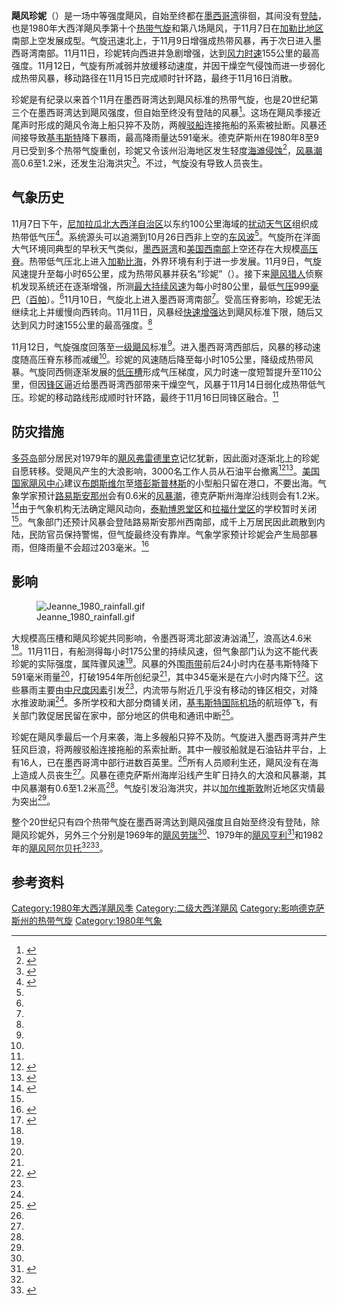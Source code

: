 {{noteTA
|G1=USState
}}
{{Infobox Hurricane
| Name=飓风珍妮<br />{{lang|en|Hurricane Jeanne}}
| Type=飓风
| Year=1980
| Basin=Atl
| Image location=Hurricane Jeanne (1980).JPG
| Image name=位于墨西哥湾的飓风珍妮
| Formed=1980年11月7日
| Dissipated=1980年11月16日
| 1-min winds=85
| Pressure=986
| Damages=很小
| Inflated=1
| Fatalities=没有直接导致人员丧生
| Areas=[[墨西哥湾|墨西哥湾]]、佛罗里达州[[基韦斯特_(佛罗里达州)|基韦斯特]]沿海地区
| Hurricane season=[[1980年大西洋飓风季|1980年大西洋飓风季]]
}}
'''飓风珍妮'''（{{lang-en|Hurricane Jeanne}}）是一场中等强度飓风，自始至终都在[[墨西哥湾|墨西哥湾]]徘徊，其间没有[[登陆_(气象学)|登陆]]，也是1980年大西洋飓风季第十个[[热带气旋|热带气旋]]和第八场飓风，于11月7日在[[加勒比地区|加勒比地区]]南部上空发展成型。气旋迅速北上，于11月9日增强成热带风暴，再于次日进入墨西哥湾南部。11月11日，珍妮转向西进并急剧增强，达到[[最大持续风速|风力时速]]155公里的最高强度。11月12日，气旋有所减弱并放缓移动速度，并因干燥空气侵蚀而进一步弱化成热带风暴，移动路径在11月15日完成顺时针环路，最终于11月16日消散。

珍妮是有纪录以来首个11月在墨西哥湾达到飓风标准的热带气旋，也是20世纪第三个在墨西哥湾达到飓风强度，但自始至终没有登陆的风暴<ref name="JeanneTCR">{{cite web | author = NOAA | year = 1980 | archiveurl = https://web.archive.org/web/20160303175608/http://www.nhc.noaa.gov/archive/storm_wallets/atlantic/atl1980-prelim/jeanne/prelim01.gif | url = http://www.nhc.noaa.gov/archive/storm_wallets/atlantic/atl1980-prelim/jeanne/prelim01.gif | deadurl = no | title = Hurricane Jeanne Preliminary Report: November 7–16, 1980 | accessdate = 2017-01-20 | archivedate = 2016-03-03 | format = [[GIF|GIF]] }}</ref>。这场在飓风季接近尾声时形成的飓风令海上船只猝不及防，两艘[[驳船|驳船]]连接拖船的系索被扯断。风暴还间接导致[[基韦斯特_(佛罗里达州)|基韦斯特]]降下暴雨，最高降雨量达591毫米。德克萨斯州在1980年8至9月已受到多个热带气旋重创，珍妮又令该州沿海地区发生轻度[[海蚀|海滩侵蚀]]<ref name="JeanneTCR2">{{cite web | author = NOAA | title = Jeanne Preliminary Report: Page 2 | year = 1980 | archiveurl = https://web.archive.org/web/20160304000233/http://www.nhc.noaa.gov/archive/storm_wallets/atlantic/atl1980-prelim/jeanne/prelim02.gif | url = http://www.nhc.noaa.gov/archive/storm_wallets/atlantic/atl1980-prelim/jeanne/prelim02.gif | accessdate = 2017-01-20 | archivedate = 2016-03-04 | deadurl = no | format = GIF }}</ref>，[[风暴潮|风暴潮]]高0.6至1.2米，还发生沿海洪灾<ref name="USGS">{{cite web | author = United States Geological Service | title = Summary of Significant Floods: 1970 through 1989 | url = http://www-ks.cr.usgs.gov/Kansas/pubs/reports/wsp.2502.sum80.html | deadurl = yes | archiveurl = https://web.archive.org/web/20060925212359/http://www-ks.cr.usgs.gov/Kansas/pubs/reports/wsp.2502.sum80.html | accessdate = 2006-09-25 | archivedate = 2006-09-25 }}</ref>。不过，气旋没有导致人员丧生。

== 气象历史 ==
{{storm path|Jeanne 1980 track.png}}
11月7日下午，[[尼加拉瓜|尼加拉瓜]][[北大西洋自治区|北大西洋自治区]]以东约100公里海域的[[热带扰动|扰动天气区]]组织成热带低气压<ref name="HURDAT">{{cite web | author = [[国家飓风中心|National Hurricane Center]] | author2 = Hurricane Research Division | title = Atlantic hurricane best track (HURDAT version 2) | accessdate = 2016-11-01 | url = http://www.nhc.noaa.gov/data/hurdat/hurdat2-1851-2015-070616.txt | publisher = United States National Oceanic and Atmospheric Administration | date = 2016-07-06 | deadurl = no | archivedate = 2016-10-04 | archiveurl = https://web.archive.org/web/20161004150702/http://www.nhc.noaa.gov/data/hurdat/hurdat2-1851-2015-070616.txt | format = [[文本文件|TXT]] }}</ref>。系统源头可以追溯到10月26日西非上空的[[东风波|东风波]]<ref name="JeanneTCR" />。气旋所在洋面大气环境同典型的早秋天气类似，[[墨西哥湾|墨西哥湾]]和[[美国西南部|美国西南部]]上空还存在大规模[[高压脊|高压脊]]。热带低气压北上进入[[加勒比海|加勒比海]]，外界环境有利于进一步发展。11月9日，气旋风速提升至每小时65公里，成为热带风暴并获名“珍妮”（{{lang|en|Jeanne}}）。接下来[[飓风猎人|飓风猎人]]侦察机发现系统还在逐渐增强，所测[[最大持续风速|最大持续风速]]为每小时80公里，最低[[气压|气压]]999[[巴|毫巴]]（[[帕斯卡|百帕]]）。<ref name="JeanneTCR" />11月10日，气旋北上进入墨西哥湾南部<ref name="HURDAT" />。受高压脊影响，珍妮无法继续北上并缓慢向西转向。11月11日，风暴经[[快速增强|快速增强]]达到飓风标准下限，随后又达到风力时速155公里的最高强度。<ref name="JeanneTCR" />

11月12日，气旋强度回落至[[萨菲尔-辛普森飓风等级|一级飓风]]标准<ref name="HURDAT" />。进入墨西哥湾西部后，风暴的移动速度随高压脊东移而减缓<ref name="JeanneTCR" />。珍妮的风速随后降至每小时105公里，降级成热带风暴。气旋同西侧逐渐发展的[[低压槽|低压槽]]形成气压梯度，风力时速一度短暂提升至110公里，但因[[锋_(气象)|锋区]]逼近给墨西哥湾西部带来干燥空气，风暴于11月14日弱化成热带低气压。珍妮的移动路线形成顺时针环路，最终于11月16日同锋区融合。<ref name="JeanneTCR2" />

== 防灾措施 ==
[[多芬岛_(阿拉巴马州)|多芬岛]]部分居民对1979年的[[飓风弗雷德里克|飓风弗雷德里克]]记忆犹新，因此面对逐渐北上的珍妮自愿转移。受飓风产生的大浪影响，3000名工作人员从石油平台撤离<ref name="ChronTelegram">{{cite news | agency = [[合众国际社|United Press International]] | year = 1980 | title = Jeanne forces oil workers to leave rigs | newspaper = The Chronicle Telegram}}</ref><ref name="IndianaGazette2">{{cite news | author = [[美联社|The Associated Press]] | year = 1980 | title = The Nation's Weather | newspaper = Indiana Gazette}}</ref>。[[国家飓风中心|美国国家飓风中心]]建议[[布朗斯维尔_(得克萨斯州)|布朗斯维尔]]至[[塔彭斯普林斯|塔彭斯普林斯]]的小型船只留在港口，不要出海。气象学家预计[[路易斯安那州|路易斯安那州]]会有0.6米的[[风暴潮|风暴潮]]，德克萨斯州海岸沿线则会有1.2米。<ref name="IndianaGazette">{{cite news | author = The Associated Press | year = 1980 | title = Jeanne Loses Hurricane Status | newspaper = Indiana Gazette}}</ref>由于气象机构无法确定飓风动向，[[泰勒博恩堂区_(路易斯安那州)|泰勒博恩堂区]]和[[拉福什堂区_(路易斯安那州)|拉福什堂区]]的学校暂时关闭<ref name="IndianaGazette2" />。气象部门还预计风暴会登陆路易斯安那州西南部，成千上万居民因此疏散到内陆，民防官员保持警惕，但气旋最终没有靠岸。气象学家预计珍妮会产生局部暴雨，但降雨量不会超过203毫米。<ref name="ChronTelegram2">{{cite news | agency = United Press International | year = 1980 | title = Jeanne chases La. coastal residents inland | newspaper = The Chronicle Telegram}}</ref>

== 影响 ==
[[File:Jeanne_1980_rainfall.gif|right]]

大规模高压槽和飓风珍妮共同影响，令墨西哥湾北部波涛汹涌<ref name="Marysville">{{cite news | agency = The Associated Press | year = 1980 | title = Hurricane Jeanne Heads West | newspaper = Marysville Journal-Tribune}}</ref>，浪高达4.6米<ref name="ChronTelegram" />。11月11日，有船测得每小时175公里的持续风速，但气象部门认为这不能代表珍妮的实际强度，属阵骤风速<ref name="JeanneTCR2" />。风暴的外围[[雨带|雨带]]前后24小时内在基韦斯特降下591毫米雨量<ref name="DavidRothNCDC" />，打破1954年所创纪录<ref name="Syracuse" />，其中345毫米是在六小时内降下<ref name="DavidRothNCDC">{{cite report | author = David Roth | title = Hurricane Jeanne | accessdate = 2017-01-20 | url = http://www.wpc.ncep.noaa.gov/tropical/rain/jeanne1980.html | archivedate = 2016-03-04 | deadurl = no | archiveurl = https://web.archive.org/web/20160304092925/http://www.wpc.ncep.noaa.gov/tropical/rain/jeanne1980.html | date =  }}</ref>。这些暴雨主要由[[中尺度气象学|中尺度因素]]引发<ref name="JeanneTCR" />，内流带与附近几乎没有移动的锋区相交，对降水推波助澜<ref name="DavidRothNCDC" />。多所学校和大部分商铺关闭，[[基韦斯特国际机场|基韦斯特国际机场]]的航班停飞，有关部门敦促居民留在家中，部分地区的供电和通讯中断<ref name="Syracuse">{{cite news | title = 23" of rain for Key West | newspaper = Syracuse Herald Journal | date = 1980-11}}</ref>。

珍妮在飓风季最后一个月来袭，海上多艘船只猝不及防。气旋进入墨西哥湾并产生狂风巨浪，将两艘驳船连接拖船的系索扯断。其中一艘驳船就是石油钻井平台，上有16人，已在墨西哥湾中部行进数百英里。<ref name="JeanneTCR" />所有人员顺利生还，飓风没有在海上造成人员丧生<ref name="JeanneTCR2" />。风暴在德克萨斯州海岸沿线产生旷日持久的大浪和风暴潮，其中风暴潮有0.6至1.2米高<ref name="JeanneTCR2" />。气旋引发沿海洪灾，并以[[加尔维斯敦_(德克萨斯州)|加尔维斯敦]]附近地区灾情最为突出<ref name="USGS" />。

整个20世纪只有四个热带气旋在墨西哥湾达到飓风强度且自始至终没有登陆，除飓风珍妮外，另外三个分别是1969年的[[1969年大西洋飓风季#飓风劳瑞|飓风劳瑞]]<ref name="HURDAT" />、1979年的[[1979年飓风亨利|飓风亨利]]<ref name="HenriTCR">{{cite web | author = NOAA | accessdate = 2017-01-20 | year = 1979 | archiveurl = https://web.archive.org/web/20160303211721/http://www.nhc.noaa.gov/archive/storm_wallets/atlantic/atl1979-prelim/henri/prelim01.gif | url = http://www.nhc.noaa.gov/archive/storm_wallets/atlantic/atl1979-prelim/henri/prelim01.gif | title = Hurricane Henri: 14–24 September | archivedate = 2016-03-03 | deadurl = no | format = GIF }}</ref>和1982年的[[1982年飓风阿尔贝托|飓风阿尔贝托]]<ref name="HURDAT" /><ref>{{cite report | author = National Hurricane Center | year = 1982 | title = Hurricane Alberto Preliminary Report | publisher = National Oceanic and Atmospheric Administration | archiveurl = https://web.archive.org/web/20160303183316/http://www.nhc.noaa.gov/archive/storm_wallets/atlantic/atl1982-prelim/alberto/prelim01.gif | url = http://www.nhc.noaa.gov/archive/storm_wallets/atlantic/atl1982-prelim/alberto/prelim01.gif | accessdate = 2016-05-12 | archivedate = 2016-03-03 | deadurl = no | format = GIF | location = Miami, FL | date =  }}</ref>。

== 参考资料 ==
{{Reflist|35em}}

{{DEFAULTSORT:Jeanne (1980)}}
[[Category:1980年大西洋飓风季|Category:1980年大西洋飓风季]]
[[Category:二级大西洋飓风|Category:二级大西洋飓风]]
[[Category:影响德克萨斯州的热带气旋|Category:影响德克萨斯州的热带气旋]]
[[Category:1980年气象|Category:1980年气象]]
{{Good article}}